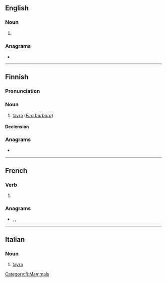 {{also|Taira}}
==English==

===Noun===
{{en-noun}}

# {{alternative form of|en|tayra}}

===Anagrams===
* {{anagrams|en|a=aairt|Arita|Atari|Atira|aarti|arati|atari|atria|raita|riata|tarai|tiara}}

----

==Finnish==

===Pronunciation===
{{fi-pronunciation}}

===Noun===
{{fi-noun}}

# [[tayra]] (''[[Eira barbara]]'')

====Declension====
{{fi-decl-kala|tair|||a}}

===Anagrams===
* {{anagrams|fi|a=aairt|Raita|aarit|atari|atria|itara|raati|raita|ritaa|taari|tiara}}

[[Category:fi:Mammals]]

----

==French==

===Verb===
{{head|fr|verb form}}

# {{inflection of|fr|taire||3|s|futr}}

===Anagrams===
* {{l|fr|ratai}}, {{l|fr|râtai}}, {{l|fr|tarai}}

----

==Italian==

===Noun===
{{it-noun|f}}

# [[tayra]]

{{C|it|Mammals}}